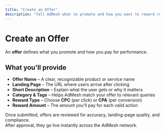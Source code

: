 ```yaml
---
title: "Create an Offer"
description: "Tell AdMesh what to promote and how you want to reward results"
---
```


# Create an Offer

An **offer** defines what you promote and how you pay for performance.

## What you'll provide

- **Offer Name** – A clear, recognizable product or service name  
- **Landing Page** – The URL where users arrive after clicking  
- **Short Description** – Explain what the user gets or why it matters  
- **Category & Tags** – Helps AdMesh match your offer to relevant queries  
- **Reward Type** – Choose **CPC** (per click) or **CPA** (per conversion)  
- **Reward Amount** – The amount you'll pay for each valid action  

Once submitted, offers are reviewed for accuracy, landing-page quality, and compliance.  
After approval, they go live instantly across the AdMesh network.

